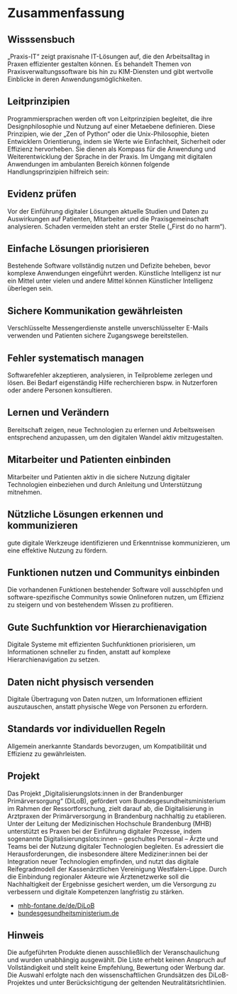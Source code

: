 # Zusammenfassung

## Wisssensbuch

„Praxis-IT“ zeigt praxisnahe IT-Lösungen auf, die den Arbeitsalltag in Praxen effizienter gestalten können. Es behandelt Themen von Praxisverwaltungssoftware bis hin zu KIM-Diensten und gibt wertvolle Einblicke in deren Anwendungsmöglichkeiten.

## Leitprinzipien

Programmiersprachen werden oft von Leitprinzipien begleitet, die ihre Designphilosophie und Nutzung auf einer Metaebene definieren. Diese Prinzipien, wie der „Zen of Python“ oder die Unix-Philosophie, bieten Entwicklern Orientierung, indem sie Werte wie Einfachheit, Sicherheit oder Effizienz hervorheben. Sie dienen als Kompass für die Anwendung und Weiterentwicklung der Sprache in der Praxis. Im Umgang mit digitalen Anwendungen im ambulanten Bereich können folgende Handlungsprinzipien hilfreich sein:

::: {.callout-note}
## Evidenz prüfen
Vor der Einführung digitaler Lösungen aktuelle Studien und Daten zu Auswirkungen auf Patienten, Mitarbeiter und die Praxisgemeinschaft analysieren. Schaden vermeiden steht an erster Stelle („First do no harm“).  
:::

::: {.callout-note}
## Einfache Lösungen priorisieren
Bestehende Software vollständig nutzen und Defizite beheben, bevor komplexe Anwendungen eingeführt werden. Künstliche Intelligenz ist nur ein Mittel unter vielen und andere Mittel können Künstlicher Intelligenz überlegen sein.
:::

::: {.callout-note}
## Sichere Kommunikation gewährleisten
Verschlüsselte Messengerdienste anstelle unverschlüsselter E-Mails verwenden und Patienten sichere Zugangswege bereitstellen.
:::

::: {.callout-note}
## Fehler systematisch managen
Softwarefehler akzeptieren, analysieren, in Teilprobleme zerlegen und lösen. Bei Bedarf eigenständig Hilfe recherchieren bspw. in Nutzerforen oder andere Personen konsultieren.
:::

::: {.callout-note}
## Lernen und Verändern
Bereitschaft zeigen, neue Technologien zu erlernen und Arbeitsweisen entsprechend anzupassen, um den digitalen Wandel aktiv mitzugestalten.
:::

::: {.callout-note}
## Mitarbeiter und Patienten einbinden
Mitarbeiter und Patienten aktiv in die sichere Nutzung digitaler Technologien einbeziehen und durch Anleitung und Unterstützung mitnehmen.
:::

::: {.callout-note}
## Nützliche Lösungen erkennen und kommunizieren
gute digitale Werkzeuge identifizieren und Erkenntnisse kommunizieren, um eine effektive Nutzung zu fördern.
:::

::: {.callout-note}
## Funktionen nutzen und Communitys einbinden
Die vorhandenen Funktionen bestehender Software voll ausschöpfen und software-spezifische Communitys sowie Onlineforen nutzen, um Effizienz zu steigern und von bestehendem Wissen zu profitieren.
:::

::: {.callout-note}
## Gute Suchfunktion vor Hierarchienavigation
Digitale Systeme mit effizienten Suchfunktionen priorisieren, um Informationen schneller zu finden, anstatt auf komplexe Hierarchienavigation zu setzen.
:::

::: {.callout-note}
## Daten nicht physisch versenden
Digitale Übertragung von Daten nutzen, um Informationen effizient auszutauschen, anstatt physische Wege von Personen zu erfordern.
:::

::: {.callout-note}
## Standards vor individuellen Regeln
Allgemein anerkannte Standards bevorzugen, um Kompatibilität und Effizienz zu gewährleisten.
:::

## Projekt

Das Projekt „Digitalisierungslots:innen in der Brandenburger Primärversorgung“ (DiLoB), gefördert vom Bundesgesundheitsministerium im Rahmen der Ressortforschung, zielt darauf ab, die Digitalisierung in Arztpraxen der Primärversorgung in Brandenburg nachhaltig zu etablieren. Unter der Leitung der Medizinischen Hochschule Brandenburg (MHB) unterstützt es Praxen bei der Einführung digitaler Prozesse, indem sogenannte Digitalisierungslots:innen – geschultes Personal – Ärzte und Teams bei der Nutzung digitaler Technologien begleiten. Es adressiert die Herausforderungen, die insbesondere ältere Mediziner:innen bei der Integration neuer Technologien empfinden, und nutzt das digitale Reifegradmodell der Kassenärztlichen Vereinigung Westfalen-Lippe. Durch die Einbindung regionaler Akteure wie Ärztenetzwerke soll die Nachhaltigkeit der Ergebnisse gesichert werden, um die Versorgung zu verbessern und digitale Kompetenzen langfristig zu stärken.

* [mhb-fontane.de/de/DiLoB](https://www.mhb-fontane.de/de/DiLoB)
* [bundesgesundheitsministerium.de](https://www.bundesgesundheitsministerium.de/ministerium/ressortforschung/handlungsfelder/forschungsschwerpunkte/pilotvorhaben-zur-implementierung-und-verstetigung-von-digital-health-ansaetzen/dilob.html)

## Hinweis

Die aufgeführten Produkte dienen ausschließlich der Veranschaulichung und wurden unabhängig ausgewählt. Die Liste erhebt keinen Anspruch auf Vollständigkeit und stellt keine Empfehlung, Bewertung oder Werbung dar. Die Auswahl erfolgte nach den wissenschaftlichen Grundsätzen des DiLoB-Projektes und unter Berücksichtigung der geltenden Neutralitätsrichtlinien.
